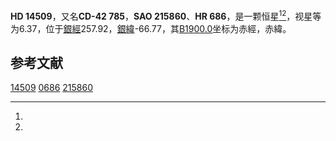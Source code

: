 {{Starbox begin
| name = HD 14509
}}
{{Starbox observe
| epoch = [[J2000.0|J2000.0]]
| constell = {{星座名待查}}<ref name=SIMBAD>{{cite web
 | url=http://simbad.u-strasbg.fr/simbad/sim-id?Ident=HR+686
 | title =Pulsating variable Star
 | publisher=Centre de Données astronomiques de Strasbourg
 | work=SIMBAD
 | accessdate=2012-07-13}}</ref><ref name=DATA>{{cite web
 | url=http://vizier.u-strasbg.fr/viz-bin/VizieR-5?-out.add=.&-source=5050&-corr=PK=HR&-out.max=9999&HR=686
 | title=VizieR Detailed Page
 | accessdate=2012-07-13
 | archive-url=https://web.archive.org/web/20160304233342/http://vizier.u-strasbg.fr/viz-bin/VizieR-5?-out.add=.&-source=5050&-corr=PK=HR&-out.max=9999&HR=686
 | archive-date=2016-03-04
 | dead-url=yes
 }}</ref>
| 星官 = 
| ra = {{RA|2|19|24.7}}<ref name=SIMBAD /><ref name=DATA />
| dec = {{DEC|-41|50|54}}<ref name=SIMBAD /><ref name=DATA />
| appmag_v = 6.37<ref name=SIMBAD /><ref name=DATA />
}}
{{Starbox character
| class = K2III<ref name=SIMBAD /><ref name=DATA />
| b-v = 1.16<ref name=SIMBAD /><ref name=DATA />
| u-b = <ref name=SIMBAD /><ref name=DATA />
| r-i = <ref name=SIMBAD /><ref name=DATA />
| variable = 
}}
{{Starbox astrometry
| radial_v = 
| prop_mo_ra = 23
| parallax = 
| p_error = 
}}
{{Starbox catalog
| names =CD-42 785，[[SAO星表|SAO]] 215860，[[HD星表|HD]] 14509，[[HR星表|HR]] 686}}
{{Starbox reference |Simbad=HR+686}}
{{Starbox end}}

'''HD 14509'''，又名'''CD-42 785'''，'''SAO 215860'''、'''HR 686'''，是一颗恒星<ref name=SIMBAD /><ref name=DATA />，视星等为6.37，位于[[銀道座標系|銀經]]257.92，[[銀道座標系|銀緯]]-66.77，其[[B1900.0|B1900.0]]坐标为赤經{{RA|2|15|25.4}}，赤緯{{DEC|-42|-66.77|32}}。

== 参考文献 ==
{{reflist}}

{{star-stub}}

[[Category:HD和HDE天體|14509]]
[[Category:HR天體|0686]]
[[Category:SAO天體|215860]]